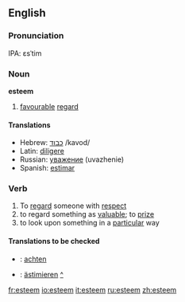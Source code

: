 ==English==

===Pronunciation===
IPA: ɛsˈtim

===Noun===
'''esteem'''  {{uncountable}}

# [[favourable]] [[regard]]

====Translations====
{{top}}
*Hebrew: [[כבוד]] /kavod/
*Latin: [[diligere]]
*Russian: [[уважение]] (uvazhenie)
*Spanish: [[estimar]]
{{bottom}}

===Verb===
{{en-infl-reg-consonant|esteem||}}

# To [[regard]] someone with [[respect]]
# to regard something as [[valuable]]; to [[prize]]
# to look upon something in a [[particular]] way

====Translations to be checked====
{{checktrans}}

*{{ttbc|Dutch}}: [[achten]]
*{{ttbc|German}}: [[ästimieren]] [[:de:ästimieren|^]]

[[fr:esteem]]
[[io:esteem]]
[[it:esteem]]
[[ru:esteem]]
[[zh:esteem]]